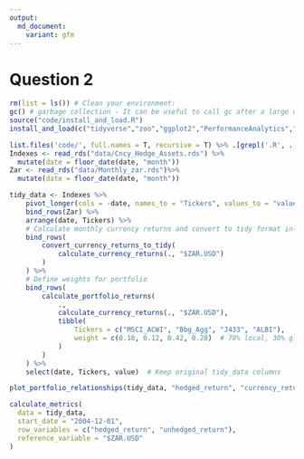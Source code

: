 ```yaml
---
output:
  md_document:
    variant: gfm
---
```


# Question 2


```r

rm(list = ls()) # Clean your environment:
gc() # garbage collection - It can be useful to call gc after a large object has been removed, as this may prompt R to return memory to the operating system.
source("code/install_and_load.R")
install_and_load(c("tidyverse","zoo","ggplot2","PerformanceAnalytics","lubridate","ggExtra","knitr"))

list.files('code/', full.names = T, recursive = T) %>% .[grepl('.R', .)] %>% as.list() %>% walk(~source(.))
Indexes <- read_rds("data/Cncy_Hedge_Assets.rds") %>%
  mutate(date = floor_date(date, "month"))
Zar <- read_rds("data/Monthly_zar.rds")%>%
  mutate(date = floor_date(date, "month"))
```



```r

tidy_data <- Indexes %>%
    pivot_longer(cols = -date, names_to = "Tickers", values_to = "value") %>%
    bind_rows(Zar) %>%
    arrange(date, Tickers) %>%
    # Calculate monthly currency returns and convert to tidy format in-line
    bind_rows(
        convert_currency_returns_to_tidy(
            calculate_currency_returns(., "$ZAR.USD")
        )
    ) %>%
    # Define weights for portfolio
    bind_rows(
        calculate_portfolio_returns(
            .,
            calculate_currency_returns(., "$ZAR.USD"),
            tibble(
                Tickers = c("MSCI_ACWI", "Bbg_Agg", "J433", "ALBI"),
                weight = c(0.18, 0.12, 0.42, 0.28)  # 70% local, 30% global split
            )
        )
    ) %>%
    select(date, Tickers, value)  # Keep original tidy_data columns
```


```r

plot_portfolio_relationships(tidy_data, "hedged_return", "currency_returns")

```



```r
calculate_metrics(
  data = tidy_data,
  start_date = "2004-12-01",
  row_variables = c("hedged_return", "unhedged_return"),
  reference_variable = "$ZAR.USD"
)



```




















